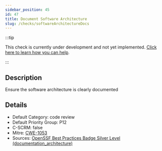 ```yaml
---
sidebar_position: 45
id: 47
title: Document Software Architecture
slug: /checks/softwareArchitectureDocs
---
```


<!-- BANNER:START -->
:::tip

This check is currently under development and not yet implemented. [Click here to learn how you can help](/contribute).

:::
<!-- BANNER:END -->

<!-- DESCRIPTION:START -->
## Description
Ensure the software architecture is clearly documented
<!-- DESCRIPTION:END -->

<!-- DETAILS:START -->
## Details
- Default Category: code review
- Default Priority Group: P12
- C-SCRM: false
- Mitre: [CWE-1053](https://cwe.mitre.org/data/definitions/1053.html)
- Sources: [OpenSSF Best Practices Badge Silver Level (documentation_architecture)](https://www.bestpractices.dev/en/criteria?details=true&rationale=true#1.documentation_architecture)

<!-- DETAILS:END -->
